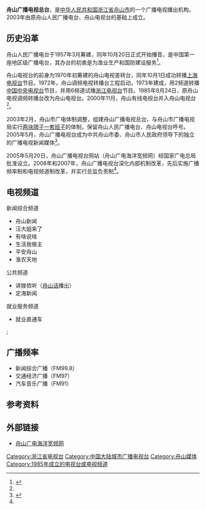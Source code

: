 {{Infobox broadcasting network
| name = 舟山广播电视总台
| logo = 
| image = 
| type =  有线电视、广播
| country = {{PRC}}
| key_people = 
| headquarters = {{PRC}}[[浙江省|浙江省]][[舟山市|舟山市]][[定海区|定海区]]昌国路135号
| area = [[舟山市|舟山市]]全境及周边部分地区
| founded = 2003年2月
| tvstations =4套电视节目
| radiostations =3套广播节目
| callsigns = 舟山人民广播电台、舟山电视台
| website = http://www.zsgd.com/
| 備註 = 
}}
'''舟山广播电视总台'''，是[[中华人民共和国|中华人民共和国]][[浙江省|浙江省]][[舟山市|舟山市]]的一个广播电视播出机构，2003年由原舟山人民广播电台、舟山电视台的基础上成立。

==历史沿革==
舟山人民广播电台于1957年3月筹建，同年10月20日正式开始播音，是中国第一座地区级广播电台，其办台的初衷是为渔业生产和国防建设服务<ref name=dfz>{{cite news|url =http://www.zjdfz.cn/tiptai.web/BookRead.aspx?bookid=201212082697|title =浙江省新闻志|publisher =浙江省人民政府地方志办公室|date =|accessdate =2018-06-10|archive-date =2017-01-14|archive-url =https://web.archive.org/web/20170114002936/http://www.zjdfz.cn/tiptai.web/BookRead.aspx?bookid=201212082697|dead-url =no}}</ref>。

舟山电视台的前身为1970年初筹建的舟山电视差转台，同年10月1日成功转播[[上海电视台|上海电视台]]节目。1972年，舟山调频电视转播台工程启动，1973年建成，用2频道转播[[中国中央电视台|中国中央电视台]]节目，并用6频道试播[[浙江电视台|浙江电视台]]节目。1985年8月24日，原舟山电视调频转播台改为舟山电视台。2000年11月，舟山有线电视台并入舟山电视台<ref name=dfz/>。

2003年2月，舟山市广电体制调整，组建舟山广播电视总台，与舟山市广播电视局实行[[两块牌子一套班子|两块牌子一套班子]]的体制，保留舟山人民广播电台、舟山电视台呼号。2005年5月，舟山广播电视台成为中共舟山市委、舟山市人民政府领导下的独立的广播电视新闻媒体<ref name=lishi>{{cite news|url =http://www.zrt.gov.cn/ggkf/01.htm|title =改革开放给舟山广播电视带来了春天|publisher =浙江省广播电视局|date =|accessdate =2018-06-24|archive-url =https://web.archive.org/web/20180624150349/http://www.zrt.gov.cn/ggkf/01.htm|archive-date =2018-06-24|dead-url =yes}}</ref>。

2005年5月20日，舟山广播电视台网站（舟山广电海洋宽频网）经国家广电总局批准设立。2006年和2007年，舟山广播电视台深化内部机制改革，先后实施广播频率制和电视频道制改革，并实行总监负责制<ref name=lishi/>。

==电视频道==
;新闻综合频道
*舟山新闻
*汪大姐来了
*有啥说啥
*生活我做主
*平安舟山
*渔农天地
;公共频道
*讲拨侬听（[[舟山话|舟山话]]播出）
*定海新闻
;就业服务频道
*就业直通车
;

==广播频率==
*新闻综合广播（FM99.8）
*交通经济广播（FM97）
*汽车音乐广播（FM91）

== 参考资料 ==
{{reflist}}

== 外部链接 ==
*[http://www.zsgd.com/ 舟山广电海洋宽频网] {{Wayback|url=http://www.zsgd.com/ |date=20200921153545 }}

{{浙江省电视台}}

[[Category:浙江省电视台|Category:浙江省电视台]]
[[Category:中国大陆城市广播电视台|Category:中国大陆城市广播电视台]]
[[Category:舟山媒体|Category:舟山媒体]]
[[Category:1985年成立的电视台或电视频道|Category:1985年成立的电视台或电视频道]]